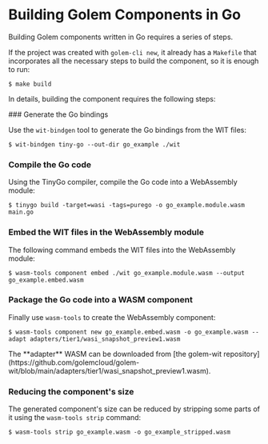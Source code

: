 
# Building Golem Components in Go

Building Golem components written in Go requires a series of steps.

If the project was created with `golem-cli new`, it already has a `Makefile` that incorporates all the necessary steps to build the component, so it is enough to run:

```shell
$ make build
```

In details, building the component requires the following steps:

<Steps>
### Generate the Go bindings

Use the `wit-bindgen` tool to generate the Go bindings from the WIT files:

```shell
$ wit-bindgen tiny-go --out-dir go_example ./wit
```

### Compile the Go code

Using the TinyGo compiler, compile the Go code into a WebAssembly module:

```shell
$ tinygo build -target=wasi -tags=purego -o go_example.module.wasm main.go
```

### Embed the WIT files in the WebAssembly module

The following command embeds the WIT files into the WebAssembly module:

```shell
$ wasm-tools component embed ./wit go_example.module.wasm --output go_example.embed.wasm
```

### Package the Go code into a WASM component

Finally use `wasm-tools` to create the WebAssembly component:

```shell
$ wasm-tools component new go_example.embed.wasm -o go_example.wasm --adapt adapters/tier1/wasi_snapshot_preview1.wasm
```

<Callout type="info">
  The **adapter** WASM can be downloaded from [the golem-wit
  repository](https://github.com/golemcloud/golem-wit/blob/main/adapters/tier1/wasi_snapshot_preview1.wasm).
</Callout>

</Steps>

### Reducing the component's size

The generated component's size can be reduced by stripping some parts of it using the `wasm-tools strip` command:

```shell
$ wasm-tools strip go_example.wasm -o go_example_stripped.wasm
```

